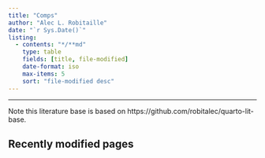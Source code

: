 ```yaml
---
title: "Comps"
author: "Alec L. Robitaille"
date: "`r Sys.Date()`"
listing:
  - contents: "*/**md"
    type: table
    fields: [title, file-modified]
    date-format: iso
    max-items: 5
    sort: "file-modified desc"
---
```




---

Note this literature base is based on https://github.com/robitalec/quarto-lit-base. 


## Recently modified pages

